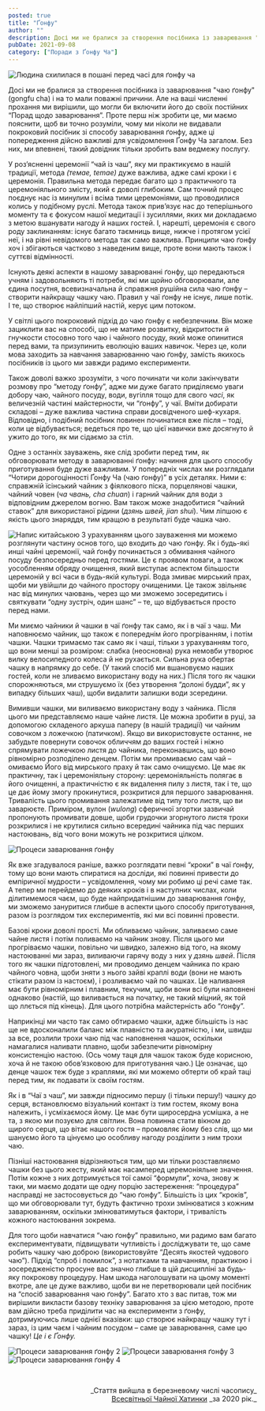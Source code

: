 ```yaml
---
posted: true
title: "Ґонфу"
author: ""
description: Досі ми не бралися за створення посібника із заварювання "чаю ґонфу" і на то мали поважні причини. Та на ваші численні прохання ми вирішили...
pubDate: 2021-09-08
category: ["Поради з Ґонфу Ча"]
---
```


<Image class="align-center" src={Gongfu1} alt="Людина схилилася в пошані перед часі для ґонфу ча" />

Досі ми не бралися за створення посібника із заварювання "чаю ґонфу" (gongfu cha) і на то мали поважні причини. Але на ваші численні прохання ми вирішили, що могли би включити його до своїх постійних “Порад щодо заварювання”. Проте перш ніж зробити це, ми маємо пояснити, щоб ви точно розуміли, чому ми ніколи не видавали покроковий посібник зі способу заварювання ґонфу, адже ці попередження дійсно важливі для усвідомлення Ґонфу Ча загалом. Без них, ми впевнені, такий довідник тільки зробить вам ведмежу послугу.

У роз’ясненні церемонії “чай із чаш”, яку ми практикуємо в нашій традиції, метода *(темае, temae)* дуже важлива, адже самі кроки і є церемонія. Правильна метода передає багато що з практичного та церемоніяльного змісту, який є доволі глибоким. Сам точний процес поєднує нас із минулим і всіма тими церемоніями, що проводилися колись у подібному руслі. Метода також прив’язує нас до теперішнього моменту та є фокусом нашої медитації і зусиллями, яких ми докладаємо з метою вшанувати нагоду й наших гостей. І, нарешті, церемонія є свого роду заклинанням: існує багато таємниць вище, нижче і протягом усієї неї, і на рівні невідомого метода так само важлива. Принципи чаю ґонфу хоч і збігаються частково з наведеним вище, проте вони мають також і суттєві відмінності.

Існують деякі аспекти в нашому заварюванні ґонфу, що передаються учням і задовольняють ті потреби, які ми щойно обговорювали, але єдина посутня, всевизначальна й справжня рушійна сила чаю ґонфу – створити найкращу чашку чаю. Правил у чаї ґонфу не існує, лише потік. І те, що створює найліпший настій, керує цим потоком.

У світлі цього покроковий підхід до чаю ґонфу є небезпечним. Він може зациклити вас на способі, що не матиме розвитку, відкритости й гнучкости стосовно того чаю і чайного посуду, який може опинитися перед вами, та призупинить еволюцію ваших навичок. Через це, коли мова заходить за навчання заварюванню чаю ґонфу, замість якихось посібників із цього ми завжди радимо експерименти.

Також доволі важко зрозуміти, з чого починати чи коли закінчувати розмову про “методу ґонфу”, адже ми дуже багато приділяємо уваги добору чаю, чайного посуду, води, вугілля тощо для свого *часі*, як величезній частині майстерности, чи “ґонфу”, у чаї. Вміти добирати складові – дуже важлива частина справи досвідченого шеф-кухаря. Відповідно, і подібний посібник повинен починатися вже після – тоді, коли це відбувається; ведеться про те, що цієї навички вже досягнуто й ужито до того, як ми сідаємо за стіл.

Одне з останніх зауважень, яке слід зробити перед тим, як обговорювати методу в заварюванні ґонфу: начиння для цього способу приготування буде дуже важливим. У попередніх числах ми розглядали “Чотири дорогоцінності Ґонфу Ча (чаю ґонфу)” в усіх деталях. Ними є: справжній їсінський чайник з фіялкового піска, порцелянові чашки, чайний човен (*ча чвань, cha chuan*) і гарний чайник для води з відповідним джерелом вогню. Вам також може знадобитися “чайний ставок” для використаної рідини (*дзянь швей, jian shui*). Чим ліпшою є якість цього знаряддя, тим кращою в результаті буде чашка чаю.

<Image class="float-left" src={Gongfu2} alt="Напис китайською" /> З урахуванням цього зауваження ми можемо розглянути частину основ того, що входить до чаю ґонфу. Як і будь-які инші чайні церемонії, чай ґонфу починається з обмивання чайного посуду безпосередньо перед гостями. Це є проявом поваги, а також уособленням обряду очищення, який виступає аспектом більшости церемоній у всі часи в будь-якій культурі. Вода змиває мирський прах, щоби ми увійшли до чайного простору очищеними. Це також звільняє нас від минулих чаювань, через що ми зможемо зосередитись і святкувати “одну зустріч, один шанс” – те, що відбувається просто перед нами.

Ми миємо чайники й чашки в чаї ґонфу так само, як і в чаї з чаш. Ми наповнюємо чайник, що також є попереднім його прогріванням, і потім чашки. Чашки тримаємо так само як і чаші, тільки з урахуванням того, що вони менші за розміром: слабка (неосновна) рука немовби утворює вилку велосипедного колеса й не рухається. Сильна рука обертає чашку в напрямку до себе. (У такий спосіб ми вшановуємо наших гостей, коли не зливаємо використану воду на них.) Після того як чашки спорожняються, ми струшуємо їх (без утворення “долоні будди”, як у випадку більших чаш), щоби видалити залишки води зсередини.

Вимивши чашки, ми виливаємо використану воду з чайника. Після цього ми представляємо наше чайне листя. Це можна зробити в руці, за допомогою складеного аркуша паперу (в нашій традиції) чи чайним совочком з ложечкою (патичком). Якщо ви використовуєте останнє, не забудьте повернути совочок обличчям до ваших гостей і ніжно спрямувати ложечкою листя до чайника, переконавшись, що воно рівномірно розподілено денцем. Потім ми промиваємо сам чай – омиваємо Його від мирського праху й так само очищуємо. Це має як практичну, так і церемоніяльну сторону: церемоніяльність полягає в його очищенні, а практичністю є як видалення пилу з листя, так і те, що це дає йому змогу прокинутися, розкритися для першого заварювання. Тривалість цього промивання залежатиме від типу того листя, що ви заварюєте. Приміром, вулон (_wulong_) сферичної згортки зазвичай пропонують промивати довше, щоби грудочки згорнутого листя трохи розкрилися і не крутилися сильно всередині чайника під час перших настоювань, від чого вони можуть не розкритися цілком.

<Image class="align-center" src={Gongfu3} alt="Процеси заварювання ґонфу" />

Як вже згадувалося раніше, важко розглядати певні “кроки” в чаї ґонфу, тому що вони мають спиратися на досліди, які повинні привести до емпіричної мудрости – усвідомлення, чому ми робимо ці речі саме так. А тепер ми перейдемо до деяких кроків і в наступних числах, коли ділитимемося чаєм, що буде найпридатнішим до заварювання ґонфу, ми зможемо зануритися глибше в аспекти цього способу приготування, разом із розглядом тих експериментів, які ми всі повинні провести.

Базові кроки доволі прості. Ми обливаємо чайник, заливаємо саме чайне листя і потім поливаємо на чайник знову. Після цього ми прогріваємо чашки, повільно чи швидко, залежно від того, на якому настоюванні ми зараз, виливаючи гарячу воду з них у *дзянь швей*. Після того як чашки підготовлені, ми проводимо денцем чайника по краю чайного човна, щоби зняти з нього зайві краплі води (вони не мають стікати разом із настоєм), і розливаємо чай по чашках. Це наливання має бути рівномірним і плавним, текучим, щоби вони всі були наповнені однаково (настій, що виливається на початку, не такий міцний, як той що ллється під кінець). Для цього потрібна майстерність або “ґонфу”.

Наприкінці ми часто так само обтираємо чашки, адже більшість із нас ще не вдосконалили баланс між плавністю та акуратністю, і ми, швидш за все, розлили трохи чаю під час наповнення чашок, оскільки намагалися наливати плавно, щоби забезпечити рівномірну консистенцію настою. (Ось чому таця для чашок також буде корисною, хоча й не такою обов’язковою для приготування чаю.) Це означає, що денце чашок теж буде з краплями, які ми можемо обтерти об край таці перед тим, як подавати їх своїм гостям.

Як і в “Чаї з чаш”, ми завжди підносимо першу (і тільки першу!) чашку до серця, встановлюємо візуальний контакт із тим гостем, якому вона належить, і усміхаємося йому. Це має бути щиросердна усмішка, а не та, з якою ми позуємо для світлин. Вона повинна стати вікном до щирого серця, що вітає нашого гостя – промовляє йому без слів, що ми шануємо його та цінуємо цю особливу нагоду розділити з ним трохи чаю.

Пізніші настоювання відрізняються тим, що ми тільки розставляємо чашки без цього жесту, який має насамперед церемоніяльне значення. Потім кожне з них дотримується тої самої “формули”, хоча, знову ж таки, ми маємо додати ще одну порцію застереження: “процедура” насправді не застосовується до “чаю ґонфу”. Більшість із цих “кроків”, що ми обговорювали тут, будуть фактично трохи змінюватися з кожним заварюванням, оскільки змінюватимуться фактори, і тривалість кожного настоювання зокрема.

Для того щоби навчатися “чаю ґонфу” правильно, ми радимо вам багато експериментувати, підвищувати чутливість і досліджувати те, що саме робить чашку чаю доброю (використовуйте “Десять якостей чудового чаю”). Підхід “спроб і помилок”, з нотатками та навчанням, практикою і зосередженістю просуне вас значно глибше в цій дисципліні за будь-яку покрокову процедуру. Нам шкода наголошувати на цьому моменті вкотре, але це дуже важливо, щоби ви не перетворювали цей посібник на “спосіб заварювання чаю ґонфу”. Багато хто з вас питав, тож ми вирішили викласти базову техніку заварювання за цією методою, проте вам дійсно треба приділити час на експерименти з ґонфу, дотримуючись лише однієї вказівки: що створює найкращу чашку тут і зараз, із цим чаєм і чайним посудом – саме це заварювання, саме цю чашку! *Це і є Ґонфу.*

<Image class="align-center" src={Gongfu4} alt="Процеси заварювання ґонфу 2" />

<Image class="align-center" src={Gongfu5} alt="Процеси заварювання ґонфу 3" />

<Image class="align-center" src={Gongfu6} alt="Процеси заварювання ґонфу 4" />

<p>&nbsp;</p>
<p align="right" style="font-size: 0.9rem;">_Стаття вийшла в березневому числі часопису_<br /><a title="globalteahut.org" href="http://www.globalteahut.org/" target="blank" rel="noopener">Всесвітньої Чайної Хатинки</a>&nbsp;_за 2020 рік._</p>